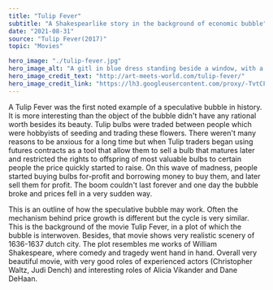 ---
title: "Tulip Fever"
subtitle: "A Shakespearlike story in the background of economic bubble"
date: "2021-08-31"
source: "Tulip Fever(2017)"
topic: "Movies"

hero_image: "./tulip-fever.jpg"
hero_image_alt: "A gitl in blue dress standing beside a window, with a orange tulip in hand"
hero_image_credit_text: "http://art-meets-world.com/tulip-fever/"
hero_image_credit_link: "https://lh3.googleusercontent.com/proxy/-TvtCF4Um1UbqPZf0EwFYLLLVeSvfEXc8z8MMbycIQKsxdjJOoLuWmTyNof9UJ6B45PSo71wRxfVioXonIwLyF_EJRljHsFlF5rCD1k2isbp-eZXc2hHM887hVZ4utFIBtAn7Ord0qRQ2pbQbhff1ca5"
---

A Tulip Fever was the first noted example of a speculative bubble
in history. It is more interesting than the object of the
bubble didn't have any rational worth besides its beauty. Tulip bulbs
were traded between people which were hobbyists of seeding and trading these flowers. There weren't many reasons to be anxious for a long time
but when Tulip traders began using futures contracts as a tool
that allow them to sell a bulb that matures later and restricted
the rights to offspring of most valuable bulbs to certain people
the price quickly started to raise. On this wave of madness, people started
buying bulbs for-profit and borrowing money to buy them, and later
sell them for profit. The boom couldn't last forever and one day
the bubble broke and prices fell in a very sudden way.

This is an outline of how the speculative bubble may work. Often the mechanism behind price growth is different but the cycle is very similar. This is the background of the movie Tulip Fever, in a plot of which
the bubble is interwoven. Besides, that movie shows very realistic
scenery of 1636-1637 dutch city. The plot resembles me works
of William Shakespeare, where comedy and tragedy went hand in hand.
Overall very beautiful movie, with very good roles of experienced 
actors (Christopher Waltz, Judi Dench) and interesting roles of 
Alicia Vikander and Dane DeHaan.



